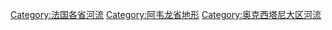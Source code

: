 [[Category:法国各省河流|Category:法国各省河流]]
[[Category:阿韦龙省地形|Category:阿韦龙省地形]]
[[Category:奥克西塔尼大区河流|Category:奥克西塔尼大区河流]]